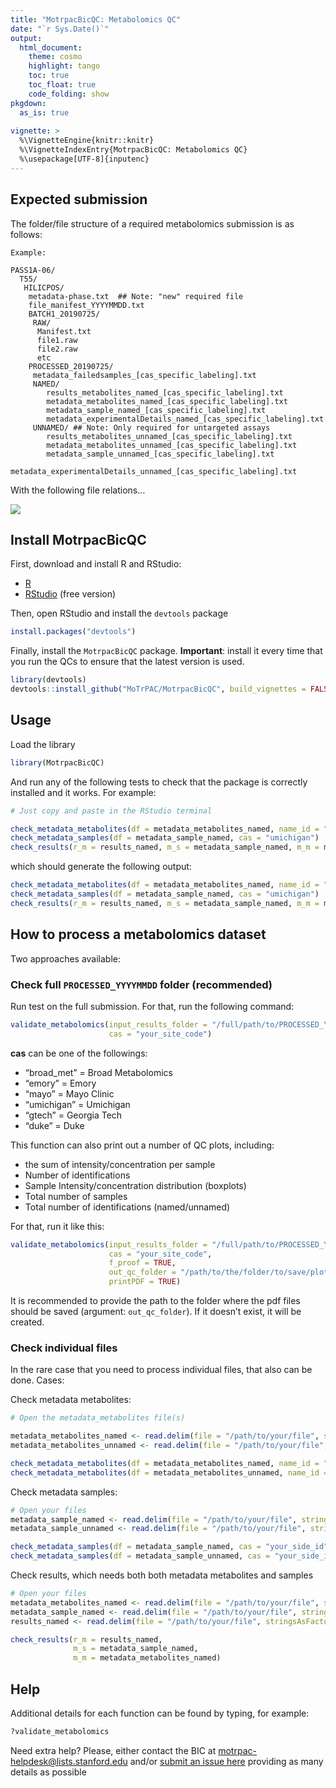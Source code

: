 ```yaml
---
title: "MotrpacBicQC: Metabolomics QC"
date: "`r Sys.Date()`"
output:
  html_document:
    theme: cosmo
    highlight: tango
    toc: true
    toc_float: true
    code_folding: show
pkgdown:
  as_is: true
  
vignette: >
  %\VignetteEngine{knitr::knitr}
  %\VignetteIndexEntry{MotrpacBicQC: Metabolomics QC}
  %\usepackage[UTF-8]{inputenc}  
---
```


## Expected submission

The folder/file structure of a required metabolomics submission is as follows:

```
Example:

PASS1A-06/
  T55/
   HILICPOS/ 
    metadata-phase.txt  ## Note: "new" required file
    file_manifest_YYYYMMDD.txt
    BATCH1_20190725/ 
     RAW/
      Manifest.txt
      file1.raw
      file2.raw
      etc
    PROCESSED_20190725/
     metadata_failedsamples_[cas_specific_labeling].txt
     NAMED/
        results_metabolites_named_[cas_specific_labeling].txt 
        metadata_metabolites_named_[cas_specific_labeling].txt
        metadata_sample_named_[cas_specific_labeling].txt
        metadata_experimentalDetails_named_[cas_specific_labeling].txt
     UNNAMED/ ## Note: Only required for untargeted assays
        results_metabolites_unnamed_[cas_specific_labeling].txt
        metadata_metabolites_unnamed_[cas_specific_labeling].txt
        metadata_sample_unnamed_[cas_specific_labeling].txt
        metadata_experimentalDetails_unnamed_[cas_specific_labeling].txt
```

With the following file relations...

![](BIC_Metabolomics_DataProcessing_Summary_20200303.png)

## Install MotrpacBicQC

First, download and install R and RStudio:

- [R](https://mirror.las.iastate.edu/CRAN/) 
- [RStudio](https://rstudio.com/products/rstudio/download/) (free version)

Then, open RStudio and install the `devtools` package

```r
install.packages("devtools")
```

Finally, install the `MotrpacBicQC` package. 
**Important**: install it every time that you run the QCs to ensure that the latest version is used.

```r
library(devtools)
devtools::install_github("MoTrPAC/MotrpacBicQC", build_vignettes = FALSE)
```


## Usage

Load the library

```r
library(MotrpacBicQC)
```

And run any of the following tests to check that the package 
is correctly installed and it works. For example:

```r
# Just copy and paste in the RStudio terminal

check_metadata_metabolites(df = metadata_metabolites_named, name_id = "named")
check_metadata_samples(df = metadata_sample_named, cas = "umichigan")
check_results(r_m = results_named, m_s = metadata_sample_named, m_m = metadata_metabolites_named)
```

which should generate the following output:

```r
check_metadata_metabolites(df = metadata_metabolites_named, name_id = "named")
check_metadata_samples(df = metadata_sample_named, cas = "umichigan")
check_results(r_m = results_named, m_s = metadata_sample_named, m_m = metadata_metabolites_named)
```

## How to process a metabolomics dataset

Two approaches available:

### Check full `PROCESSED_YYYYMMDD` folder (recommended)

Run test on the full submission. For that, run the following command:

```r
validate_metabolomics(input_results_folder = "/full/path/to/PROCESSED_YYYYMMDD", 
                      cas = "your_site_code")
```

**cas** can be one of the followings:

- "broad_met" = Broad Metabolomics
- "emory"     = Emory
- "mayo"      = Mayo Clinic
- "umichigan" = Umichigan
- "gtech"     = Georgia Tech
- "duke"      = Duke

This function can also print out a number of QC plots, including:

- the sum of intensity/concentration per sample
- Number of identifications
- Sample Intensity/concentration distribution (boxplots)
- Total number of samples
- Total number of identifications (named/unnamed)

For that, run it like this:

```r
validate_metabolomics(input_results_folder = "/full/path/to/PROCESSED_YYYYMMDD", 
                      cas = "your_site_code",
                      f_proof = TRUE,
                      out_qc_folder = "/path/to/the/folder/to/save/plots/",
                      printPDF = TRUE)
```

It is recommended to provide the path to the folder where the pdf files should be saved (argument: `out_qc_folder`). If it doesn't exist, it will be created.

### Check individual files

In the rare case that you need to process individual files, that also can be done. Cases:

Check metadata metabolites:

```r
# Open the metadata_metabolites file(s)

metadata_metabolites_named <- read.delim(file = "/path/to/your/file", stringsAsFactors = FALSE)
metadata_metabolites_unnamed <- read.delim(file = "/path/to/your/file", stringsAsFactors = FALSE)

check_metadata_metabolites(df = metadata_metabolites_named, name_id = "named")
check_metadata_metabolites(df = metadata_metabolites_unnamed, name_id = "unnamed")

```

Check metadata samples:

```r
# Open your files
metadata_sample_named <- read.delim(file = "/path/to/your/file", stringsAsFactors = FALSE)
metadata_sample_unnamed <- read.delim(file = "/path/to/your/file", stringsAsFactors = FALSE)

check_metadata_samples(df = metadata_sample_named, cas = "your_side_id")
check_metadata_samples(df = metadata_sample_unnamed, cas = "your_side_id")
```

Check results, which needs both both metadata metabolites and samples

```r
# Open your files
metadata_metabolites_named <- read.delim(file = "/path/to/your/file", stringsAsFactors = FALSE)
metadata_sample_named <- read.delim(file = "/path/to/your/file", stringsAsFactors = FALSE)
results_named <- read.delim(file = "/path/to/your/file", stringsAsFactors = FALSE)

check_results(r_m = results_named, 
              m_s = metadata_sample_named, 
              m_m = metadata_metabolites_named)
```



## Help

Additional details for each function can be found by typing, for example:

```r
?validate_metabolomics
```

Need extra help? Please, either contact the BIC at [motrpac-helpdesk@lists.stanford.edu](mailto:motrpac-helpdesk@lists.stanford.edu) and/or [submit an issue here](https://github.com/MoTrPAC/MotrpacBicQC/issues) 
providing as many details as possible

